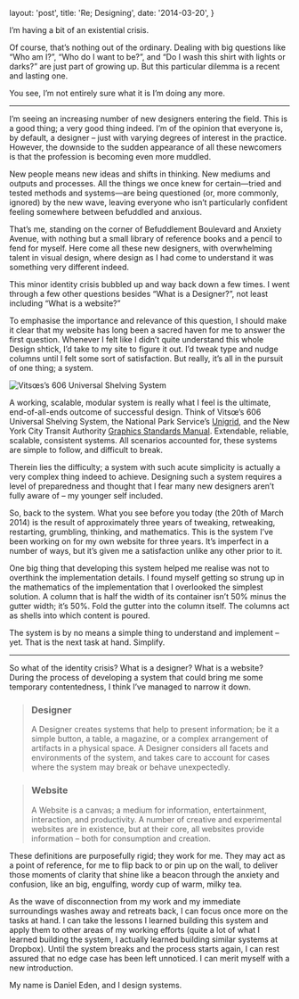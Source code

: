 
  layout: 'post',
  title: 'Re; Designing',
  date: '2014-03-20',
}

I’m having a bit of an existential crisis.

Of course, that’s nothing out of the ordinary. Dealing with big questions like
“Who am I?”, “Who do I want to be?”, and “Do I wash this shirt with lights or
darks?” are just part of growing up. But this particular dilemma is a recent and
lasting one.

You see, I’m not entirely sure what it is I’m doing any more.

---

I’m seeing an increasing number of new designers entering the field. This is a
good thing; a very good thing indeed. I’m of the opinion that everyone is, by
default, a designer – just with varying degrees of interest in the practice.
However, the downside to the sudden appearance of all these newcomers is that
the profession is becoming even more muddled.

New people means new ideas and shifts in thinking. New mediums and outputs and
processes. All the things we once knew for certain—tried and tested methods and
systems—are being questioned (or, more commonly, ignored) by the new wave,
leaving everyone who isn’t particularly confident feeling somewhere between
befuddled and anxious.

That’s me, standing on the corner of Befuddlement Boulevard and Anxiety Avenue,
with nothing but a small library of reference books and a pencil to fend for
myself. Here come all these new designers, with overwhelming talent in visual
design, where design as I had come to understand it was something very different
indeed.

This minor identity crisis bubbled up and way back down a few times. I went
through a few other questions besides “What is a Designer?”, not least including
“What is a website?”

To emphasise the importance and relevance of this question, I should make it
clear that my website has long been a sacred haven for me to answer the first
question. Whenever I felt like I didn’t quite understand this whole Design
shtick, I’d take to my site to figure it out. I’d tweak type and nudge columns
until I felt some sort of satisfaction. But really, it’s all in the pursuit of
one thing; a system.

<Image
  alt="Vitsœs’s 606 Universal Shelving System"
  src="2014/03/606-universal-shelving.jpg"
  caption="Vitsœ’s 606 Universal Shelving System. Image courtesy of [Smow](http://www.smow.com/blog/2010/05/smowoffline-dieter-rams-less-and-more/)."
/>

A working, scalable, modular system is really what I feel is the ultimate,
end-of-all-ends outcome of successful design. Think of Vitsœ’s 606 Universal
Shelving System, the National Park Service’s
[Unigrid](http://npshistory.com/brochures/unigrid/index.htm), and the New York
City Transit Authority
[Graphics Standards Manual](http://thestandardsmanual.com/). Extendable,
reliable, scalable, consistent systems. All scenarios accounted for, these
systems are simple to follow, and difficult to break.

Therein lies the difficulty; a system with such acute simplicity is actually a
very complex thing indeed to achieve. Designing such a system requires a level
of preparedness and thought that I fear many new designers aren’t fully aware of
– my younger self included.

So, back to the system. What you see before you today (the 20th of March 2014)
is the result of approximately three years of tweaking, retweaking, restarting,
grumbling, thinking, and mathematics. This is the system I’ve been working on
for my own website for three years. It’s imperfect in a number of ways, but it’s
given me a satisfaction unlike any other prior to it.

One big thing that developing this system helped me realise was not to overthink
the implementation details. I found myself getting so strung up in the
mathematics of the implementation that I overlooked the simplest solution. A
column that is half the width of its container isn’t 50% minus the gutter width;
it’s 50%. Fold the gutter into the column itself. The columns act as shells into
which content is poured.

The system is by no means a simple thing to understand and implement – yet. That
is the next task at hand. Simplify.

---

So what of the identity crisis? What is a designer? What is a website? During
the process of developing a system that could bring me some temporary
contentedness, I think I’ve managed to narrow it down.

> ### Designer
>
> A Designer creates systems that help to present information; be it a simple
> button, a table, a magazine, or a complex arrangement of artifacts in a
> physical space. A Designer considers all facets and environments of the
> system, and takes care to account for cases where the system may break or
> behave unexpectedly.

> ### Website
>
> A Website is a canvas; a medium for information, entertainment, interaction,
> and productivity. A number of creative and experimental websites are in
> existence, but at their core, all websites provide information – both for
> consumption and creation.

These definitions are purposefully rigid; they work for me. They may act as a
point of reference, for me to flip back to or pin up on the wall, to deliver
those moments of clarity that shine like a beacon through the anxiety and
confusion, like an big, engulfing, wordy cup of warm, milky tea.

As the wave of disconnection from my work and my immediate surroundings washes
away and retreats back, I can focus once more on the tasks at hand. I can take
the lessons I learned building this system and apply them to other areas of my
working efforts (quite a lot of what I learned building the system, I actually
learned building similar systems at Dropbox). Until the system breaks and the
process starts again, I can rest assured that no edge case has been left
unnoticed. I can merit myself with a new introduction.

My name is Daniel Eden, and I design systems.
